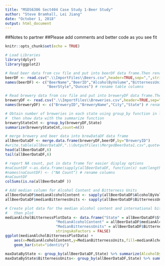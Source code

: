 ```yaml
---
title: "MSDS6306 Sect404 Case Study 1-Beer Study"
author: "Steve Bramhall, Lei Jiang"
date: "October 1, 2018"
output: html_document
---
```


##Notes to partner
##Please add comments and better code as you see fit


```r
knitr::opts_chunk$set(echo = TRUE)
```
```r
# Load Libraries
library(dplyr)
library(ggplot2)
```

```r
# Read beer data from csv file and put into beerDF data frame.Then rename columns to be more readable.
beerDF <- read.csv(".\\ImportFiles\\Beers.csv",header=TRUE,sep=",",stringsAsFactors = FALSE, encoding = "UTF-8")
names(beerDF) <- c("BeerName","BeerID","AlcoholByVolume","BitternessUnits","BreweryID",
                   "BeerStyle","Ounces") # rename table columns

# Read brewery data from csv file and put into breweryDF data frame.Then rename columns to be more readable.
breweryDF <- read.csv(".\\ImportFiles\\Breweries.csv",header=TRUE,sep=",",stringsAsFactors = FALSE)
names(breweryDF) <- c("BreweryID","BreweryName","City","State") # rename table columns
```

```r
# Obtain number of breweries in each state using group_by function in library dplyr,
#  then show data with the summarize function
breweryStateCnt <- group_by(breweryDF,State)
summarize(breweryStateCnt,count=n())
```
```r
# merge brewery and beer data into brewDataDF data frame
allBeerDataDF <- merge.data.frame(breweryDF,beerDF,by="BreweryID")
#write.table(allBeerDataDF,".\\OutputFiles\\MergedBeerData1.csv",quote=FALSE,sep=',',row.names=FALSE)
head(allBeerDataDF,6)
tail(allBeerDataDF,6)
```

```r
# report NA count, put in data frame for easier display options
#naCountDF <-as.data.frame(sapply(allBeerDataDF, function(x) sum(length(which(is.na(x))))))
#names(naCountDF) <- ("NA Count") # rename columns
#naCountDF
colSums(is.na(allBeerDataDF ))
```

```r
# Add median column for Alcohol Content and Bitterness Units
allBeerDataDF$medianAlcoholContent <- sapply(allBeerDataDF$AlcoholByVolume,median)
allBeerDataDF$medianBitternesUnits <- sapply(allBeerDataDF$BitternessUnits,median)
```

```r
# Create plot data for the median alcohol content and international bitterness unit for each state,
#   then plot
medianAlcholBitternessPlotData <- data.frame("State" = allBeerDataDF$State,
                       "MedianAlcoholContent" = allBeerDataDF$medianAlcoholContent,
                       "MedianBitternessUnits" = allBeerDataDF$BitternessUnits,
                       stringsAsFactors = FALSE)
ggplot(medianAlcholBitternessPlotData) +    
    aes(x=MedianAlcoholContent,y=MedianBitternessUnits,fill=medianAlcholBitternessPlotData$State) +   
    geom_bar(stat="identity") 
```

```r
maxDataByState <- group_by(allBeerDataDF,State) %>% summarize(AlcoholByVolume=max(AlcoholByVolume,na.rm=TRUE))
maxDataByState$BitternessUnits<- group_by(allBeerDataDF,State) %>% summarize(BitternessUnits=max(BitternessUnits,na.rm=TRUE))

```

